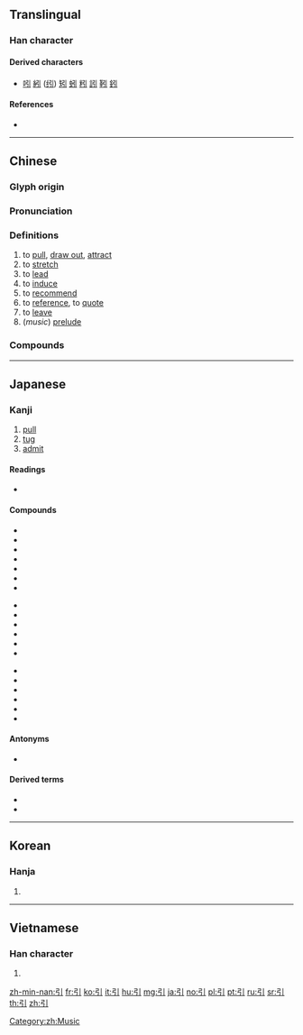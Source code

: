 {{character info/new}}
==Translingual==

===Han character===
{{Han char|rn=57|rad=弓|as=01|sn=4|four=12200|canj=NL|ids=⿰弓丨}}

====Derived characters====
* [[吲]] [[紖]] ([[纼]]) [[矧]] [[蚓]] [[粌]] [[訠]] [[靷]] [[鈏]]

====References====
* {{Han ref|kx=0356.080|dkj=09699|dj=0672.010|hdz=20988.050|uh=5F15|ud=24341|bh=A4DE|bd=42206}}

----

==Chinese==
{{zh-forms}}

===Glyph origin===
{{Han etym}}

===Pronunciation===
{{zh-pron
|m=yǐn
|c=jan5
|h=pfs=yîn/yín
|mn=xm,zz:íⁿ/qz,tw,xm,zz:ín
|mn_note=íⁿ - vernacular; ín - literary
|w=
|mc=y
|oc=y
|ma=
|cat=v
}}

===Definitions===
{{zh-hanzi}}

# to [[pull]], [[draw out]], [[attract]]
# to [[stretch]]
# to [[lead]]
# to [[induce]]
# to [[recommend]]
# to [[reference]], to [[quote]]
# to [[leave]]
# (''music'') [[prelude]]

===Compounds===
{{zh-der|交引|做引線|公引|勾大引小|勾引|升引|名高引謗|吸引|吸引力|呼朋引伴|呼朋引類|噴射引擎|地心引力|執引|外引|奉引|尋引|導引|導引之術|導引大全|導引系統|導引胎息|小引|引子|引人|引人側目|引人入勝|引人注目|引人矚目|引人遐思|引人非議|引介|引以為傲|引以為戒|引以為榮|引以為鑑|引以為鑒|引以自豪|引信|引光奴|引入歧途|引兵|引分|引力|引動|引吭|引吭高歌|引咎|引咎自責|引咎責躬|引咎辭職|引商刻羽|引喻失義|引地|引嫌|引子|引對|引導|引布|引年|引得|引慝|引手|引接|引擎|引據|引數|引文|引服|引枕|引柴|引格|引橋|引氣|引水|引水人|引水入牆|引水權|引決|引河|引流|引渡|引渡法|引港|引滿|引潮力|引火|引火燒身|引火線|引火自焚|引火點|引燃|引爆|引狗入寨|引狼入室|引玉之磚|引產|引用|引申|引申義|引疾|引發|引發物質|引磬|引票|引稅|引種|引經據典|引經據古|引線|引線穿針|引繩批根|引繩排根|引而不發|引臂|引致|引航|引薦|引虎自衛|引號|引袋|引見|引言|引誘|引課|引調|引證|引起|引足救經|引路|引路人|引路幡|引軍|引述|引退|引逗|引進|引道|引避|引邁|引重|引錐刺股|引領|引領企踵|引領而望|引頭|引頸|引頸受戮|引頸受死|引頸就戮|引頸翹望|引類呼朋|引風吹火|引首|引首章|引騶|引鬥|引鬼上門|引魂旛|徵引|扶引|拋磚引玉|招引|招蜂引蝶|指引|接引|援引|搜尋引擎|摘引|擢引|攀親引戚|救經引足|文引|旁徵博引|日引月長|曠日引久|曠日引月|曳引機|曳引車|款引|歸向導引|汲引|汽油引擎|燒紙引鬼|牽引|牽引機|牽引療法|王引之|發引|萬有引力|稱引|穿壁引光|穿針引線|箜篌引|索引|網路索引|翹足引領|翹首引領|茶引|薦引|藥引子|虛引猿泣|誘引|調引|證引|資料索引|超然自引|超然遠引|路引|辟引|逗引|道引|遠引曲喻|遠引深潛|鈔引|錢引|霹靂引|高翔遠引|高蹈遠引|髮引千鈞|鬥引|鹽引}}

[[Category:zh:Music]]

----

==Japanese==

===Kanji===
{{ja-kanji|grade=2|rs=弓01}}

# [[pull]]
# [[tug]]
# [[admit]]

====Readings====
* {{ja-readings
|goon=[[いん]] (in)
|kanon=[[いん]] (in)
|kun=[[ひく]] (hiku)|nanori=[[のぶ]] (nobu), [[ひき]] (hiki), [[ひさ]] (hisa)}}

====Compounds====
{{top3}}
* {{ja-r|引見|いんけん}}
* {{ja-r|引水|いんすい}}
* {{ja-r|引責|いんせき}}
* {{ja-r|引導|いんどう}}
* {{ja-r|引退|いんたい}}
* {{ja-r|引用|いんよう}}
* {{ja-r|引力|いんりょく}}
{{mid3}}
* {{ja-r|延引|えんいん}}
* {{ja-r|我田引水|がでんいんすい}}
* {{ja-r|吸引|きゅういん}}
* {{ja-r|牽引|けんいん}}
* {{ja-r|拘引|こういん}}
* {{ja-r|勾引|こういん}}
{{mid3}}
* {{ja-r|強引|ごういん}}
* {{ja-r|索引|さくいん}}
* {{ja-r|承引|しょういん}}
* {{ja-r|導引|どういん}}
* {{ja-r|誘引|ゆういん}}
* {{ja-r|割引|わりびき}}
{{bottom}}

====Antonyms====
* {{l|ja|押||push}}

====Derived terms====
* {{ja-r|引く|ひく}}
* {{ja-r|引っ掻く|ひっかく}}

----

==Korean==

===Hanja===
{{ko-hanja|hangeul=인|eumhun=끌|rv=in|mr=in|y=in}}

# {{defn|lang=ko|sort=弓01}}

----

==Vietnamese==

===Han character===
{{vi-hantu|[[dẫn]], [[dợn]], [[giỡn]], [[dận]], [[giận]]|rs=弓01}}

# {{defn|lang=vi|sort=弓01}}

[[zh-min-nan:引]]
[[fr:引]]
[[ko:引]]
[[it:引]]
[[hu:引]]
[[mg:引]]
[[ja:引]]
[[no:引]]
[[pl:引]]
[[pt:引]]
[[ru:引]]
[[sr:引]]
[[th:引]]
[[zh:引]]